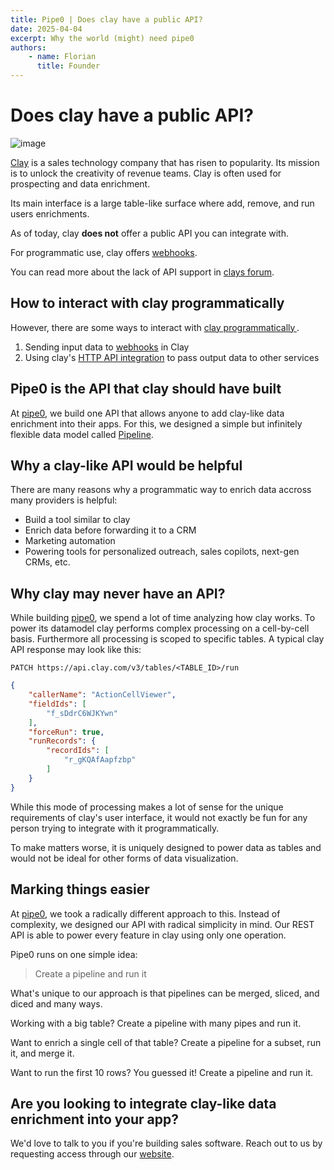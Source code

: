```yaml
---
title: Pipe0 | Does clay have a public API?
date: 2025-04-04
excerpt: Why the world (might) need pipe0
authors:
    - name: Florian
      title: Founder
---
```



# Does clay have a public API?

![image](/media/blog/20250405-1.jpg)

[Clay](https://clay.com) is a sales technology company that has risen to popularity.
Its mission is to unlock the creativity of revenue teams. Clay is often used for prospecting and data enrichment.

Its main interface is a large table-like surface where add, remove, and run users enrichments.

As of today, clay **does not** offer a public API you can integrate with.

For programmatic use, clay offers [webhooks](https://www.clay.com/university/guide/webhook-integration-guide).

You can read more about the lack of API support in [clays forum](https://community.clay.com/x/support/zxof33why6ow/how-to-access-clays-get-request-api-documentation).

## How to interact with clay programmatically

However, there are some ways to interact with [clay programmatically ](https://community.clay.com/x/support/lmkxpekv8cvh/where-can-i-find-the-api-documentation-for-clays-a).

1. Sending input data to [webhooks](https://www.clay.com/university/guide/webhook-integration-guide) in Clay
2. Using clay's [HTTP API integration](https://docs.clay.com/en/articles/9672489-http-api-with-clay) to pass output data to other services

## Pipe0 is the API that clay should have built

At [pipe0](https://pipe0.com), we build one API that allows anyone to add clay-like data enrichment into their apps. 
For this, we designed a simple but infinitely flexible data model called [Pipeline](/resources/documentation/pipeline).

## Why a clay-like API would be helpful

There are many reasons why a programmatic way to enrich data accross many providers is helpful:

- Build a tool similar to clay
- Enrich data before forwarding it to a CRM
- Marketing automation
- Powering tools for personalized outreach, sales copilots, next-gen CRMs, etc.

## Why clay may never have an API?

While building [pipe0](https://pipe0.com), we spend a lot of time analyzing how clay works. To power its datamodel clay performs 
complex processing on a cell-by-cell basis. Furthermore all processing is scoped to specific tables. A typical clay 
API response may look like this:

`PATCH https://api.clay.com/v3/tables/<TABLE_ID>/run`

```json
{
	"callerName": "ActionCellViewer",
	"fieldIds": [
		"f_sDdrC6WJKYwn"
	],
	"forceRun": true,
	"runRecords": {
		"recordIds": [
			"r_gKQAfAapfzbp"
		]
	}
}
```

While this mode of processing makes a lot of sense for the unique requirements of clay's user interface, it would not 
exactly be fun for any person trying to integrate with it programmatically.

To make matters worse, it is uniquely designed to power data as tables and would not be ideal for other forms of data
visualization.

## Marking things easier

At [pipe0](https://pipe0.com), we took a radically different approach to this. Instead of complexity, we designed our 
API with radical simplicity in mind. Our REST API is able to power every feature in clay using only one operation.

Pipe0 runs on one simple idea:

> Create a pipeline and run it

What's unique to our approach is that pipelines can be merged, sliced, and diced and many ways.

Working with a big table? Create a pipeline with many pipes and run it.

Want to enrich a single cell of that table? Create a pipeline for a subset, run it, and merge it.

Want to run the first 10 rows? You guessed it! Create a pipeline and run it.

## Are you looking to integrate clay-like data enrichment into your app?

We'd love to talk to you if you're building sales software. Reach out to us by requesting access through our [website](https://pipe0.com).

